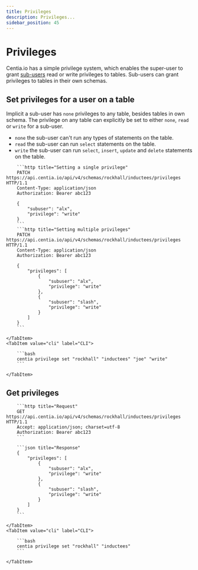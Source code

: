 ```yaml
---
title: Privileges
description: Privileges...
sidebar_position: 45
---
```



# Privileges

Centia.io has a simple privilege system, which enables the super-user to grant [sub-users](./users.mdx) read or write privileges to tables. Sub-users can grant privileges to tables in their own schemas.

## Set privileges for a user on a table

Implicit a sub-user has `none` privileges to any table, besides tables in own schema. The privilege on any table can explicitly be set to either `none`, `read` or `write` for a sub-user.

- `none` the sub-user can't run any types of statements on the table.
- `read` the sub-user can run `select` statements on the table.
- `write` the sub-user can run `select`, `insert`, `update` and `delete` statements on the table.

<Tabs>
    <TabItem value="http" label="HTTP" default>

        ```http title="Setting a single privilege"
        PATCH https://api.centia.io/api/v4/schemas/rockhall/inductees/privileges HTTP/1.1
        Content-Type: application/json
        Authorization: Bearer abc123

        {
            "subuser": "alx",
            "privilege": "write"
        }
        ```
        ```http title="Setting multiple privileges"
        PATCH https://api.centia.io/api/v4/schemas/rockhall/inductees/privileges HTTP/1.1
        Content-Type: application/json
        Authorization: Bearer abc123

        {
            "privileges": [
                {
                    "subuser": "alx",
                    "privilege": "write"
                },
                {
                    "subuser": "slash",
                    "privilege": "write"
                }
            ]
        }
        ```

    </TabItem>
    <TabItem value="cli" label="CLI">

        ```bash
        centia privilege set "rockhall" "inductees" "joe" "write"
        ```

    </TabItem>
</Tabs>

## Get privileges

<Tabs>
    <TabItem value="http" label="HTTP" default>

        ```http title="Request"
        GET https://api.centia.io/api/v4/schemas/rockhall/inductees/privileges HTTP/1.1
        Accept: application/json; charset=utf-8
        Authorization: Bearer abc123
        ```

        ```json title="Response"
        {
            "privileges": [
                {
                    "subuser": "alx",
                    "privilege": "write"
                },
                {
                    "subuser": "slash",
                    "privilege": "write"
                }
            ]
        }
        ```

    </TabItem>
    <TabItem value="cli" label="CLI">

        ```bash
        centia privilege set "rockhall" "inductees"
        ```

    </TabItem>
</Tabs>

